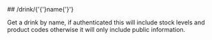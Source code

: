 
<MethodPill method="get" />
## /drink/{'{'}name{'}'}

Get a drink by name, if authenticated this will include stock levels and product codes otherwise it will only include public information.
